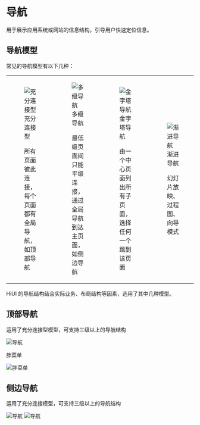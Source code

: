 # 导航

用于展示应用系统或网站的信息结构，引导用户快速定位信息。

## 导航模型

常见的导航模型有以下几种：

<table className='no-border' style={{ width: '976px' }}>
  <tbody>
    <tr>
      <td>
        <figure>
          <img
            src='<BASE_URL>/static/images/designs/navigation-1-1.png'
            srcSet='<BASE_URL>/static/images/designs/navigation-1-1@2x.png 2x'
            alt='充分连接型'
          />
          <figcaption>充分连接型</figcaption>
          <p>所有页面彼此连接，每个页面都有全局导航，如顶部导航</p>
        </figure>
      </td>
      <td>
        <figure>
          <img
            src='<BASE_URL>/static/images/designs/navigation-1-2.png'
            srcSet='<BASE_URL>/static/images/designs/navigation-1-2@2x.png 2x'
            alt='多级导航'
          />
          <figcaption>多级导航</figcaption>
          <p>最低级页面间只能平级连接，通过全局导航到达主页面，如侧边导航</p>
        </figure>
      </td>
      <td>
        <figure>
          <img
            src='<BASE_URL>/static/images/designs/navigation-1-3.png'
            srcSet='<BASE_URL>/static/images/designs/navigation-1-3@2x.png 2x'
            alt='金字塔导航'
          />
          <figcaption>金字塔导航</figcaption>
          <p>由一个中心页面列出所有子页面， 选择任何一个跳到该页面</p>
        </figure>
      </td>
      <td>
        <figure>
          <img
            src='<BASE_URL>/static/images/designs/navigation-1-4.png'
            srcSet='<BASE_URL>/static/images/designs/navigation-1-4@2x.png 2x'
            alt='渐进导航'
          />
          <figcaption>渐进导航</figcaption>
          <p>幻灯片放映、过程图、向导模式</p>
        </figure>
      </td>
    </tr>
  </tbody>
</table>

HiUI 的导航结构结合实际业务、布局结构等因素，选用了其中几种模型。

## 顶部导航

运用了充分连接型模型，可支持三级以上的导航结构

<img
  src='<BASE_URL>/static/images/designs/navigation-2.png'
  srcSet='<BASE_URL>/static/images/designs/navigation-2@2x.png 2x'
  alt='导航'
/>

胖菜单

<img
  src='<BASE_URL>/static/images/designs/navigation-3.png'
  srcSet='<BASE_URL>/static/images/designs/navigation-3@2x.png 2x'
  alt='胖菜单'
/>

## 侧边导航

运用了充分连接模型，可支持三级以上的导航结构

<img
  src='<BASE_URL>/static/images/designs/navigation-4.png'
  srcSet='<BASE_URL>/static/images/designs/navigation-4@2x.png 2x'
  alt='导航'
/>
<img
  src='<BASE_URL>/static/images/designs/navigation-5.png'
  srcSet='<BASE_URL>/static/images/designs/navigation-5@2x.png 2x'
  alt='导航'
/>
